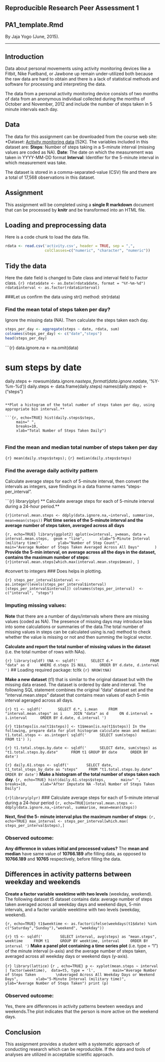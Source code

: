 Reproducible Research Peer Assessment 1
---------------------------------------
PA1_template.Rmd
--------------------------------------
By Jaja Yogo (June, 2015).

---------------------------------------

## Introduction
Data about personal movements using activity monitoring devices like a Fitbit, Nike Fuelband, or Jawbone up remain under-utilized both because the raw data are hard to obtain and there is a lack of statistical methods and software for processing and interpreting the data.

The data from a personal activity monitoring device consists of two months of data from an anonymous individual collected during the months of October and November, 2012 and include the number of steps taken in 5 minute intervals each day.

## Data
The data for this assignment can be downloaded from the course web site:
*Dataset: [Activity monitoring data](https://d396qusza40orc.cloudfront.net/repdata%2Fdata%2Factivity.zip) [52K].
The variables included in this dataset are:
**Steps**: Number of steps taking in a 5-minute interval (missing values are coded as NA).
**Date**: The date on which the measurement was taken in YYYY-MM-DD format
**Interval**: Identifier for the 5-minute interval in which measurement was take.

The dataset is stored in a comma-separated-value (CSV) file and there are a total of 17,568 observations in this dataset.

## Assignment
This assignment will be completed using a **single R markdown** document that can be processed by **knitr** and be transformed into an HTML file.  

## Loading and preprocessing data
Here is a code chunk to load the data file.

```r
rdata <- read.csv('activity.csv', header = TRUE, sep = ",",
                  colClasses=c("numeric", "character", "numeric")) 
```
## Tidy the data
Here the date field is changed to Date class and interval field to Factor class.
```{r} rdata$date <- as.Date(rdata$date, format = "%Y-%m-%d")
rdata$interval <- as.factor(rdata$interval)
```

###Let us confirm the data using 
str() method:
str(rdata) 

### Find the mean total of steps taken per day?
Ignore the missing data (NA). 
Then calculate the steps taken each day.

```r
steps_per_day <- aggregate(steps ~ date, rdata, sum)
colnames(steps_per_day) <- c("date","steps")
head(steps_per_day)
```
```{r} data.ignore.na <- na.omit(data) 

# sum steps by date
daily.steps <- rowsum(data.ignore.na$steps, format(data.ignore.na$date,
'%Y-%m-%d')) 
daily.steps <- data.frame(daily.steps) 
names(daily.steps) <- ("steps") 
```

**Plot a histogram of the total number of steps taken per day, using appropriate bin interval.**

```{r, echo=TRUE} hist(daily.steps$steps, 
     main=" ",
     breaks=10,
     xlab="Total Number of Steps Taken Daily")
 
```

### Find the mean and median total number of steps taken per day
```{r} mean(daily.steps$steps); 
```
```{r} median(daily.steps$steps) 
```

### Find the average daily activity pattern
Calculate average steps for each of 5-minute interval, then convert the intervals as integers, save fiindings in a data franme names "steps-per_interval". 

```{r} library(plyr)
** Calculate average steps for each of 5-minute interval during a 24-hour period.**

```{r}interval.mean.steps <- ddply(data.ignore.na,~interval, summarise, mean=mean(steps))
```
**Plot time series of the 5-minute interval and the average number of steps taken, averaged across all days**

```{r, echo=TRUE} library(ggplot2)
qplot(x=interval, y=mean, data = interval.mean.steps,  geom = "line",
      xlab="5-Minute Interval (military time)",
      ylab="Number of Step Count",
      main="Average Number of Steps Taken Averaged Across All Days"
      )
```
**Provide the 5-min interval, on average across all the days in the dataset, contains the maximum number of steps:**
```{r}interval.mean.steps[which.max(interval.mean.steps$mean), ]
```

#convert to integers
### Does helps in plotting.

```{r} steps_per_interval$interval <- 
        as.integer(levels(steps_per_interval$interval)
        [steps_per_interval$interval])
colnames(steps_per_interval) 
<- c("interval", "steps")
```

### Imputing missing values:
**Note** that there are a number of days/intervals where there are missing values (coded as NA). The presence of missing days may introduce bias into some calculations or summaries of the data.The total number of missing values in steps can be calculated using is.na() method to check whether the value is missing or not and then summing the logical vector.

**Calculate and report the total number of missing values in the dataset**
(i.e. the total number of rows with NAs).

```{r} library(sqldf)
tNA <- sqldf(' 
    SELECT d.*            
    FROM "data" as d
    WHERE d.steps IS NULL 
    ORDER BY d.date, d.interval ')
    ```
## Loading required package: tcltk
```{r} NROW(tNA) 
```

**Make a new dataset** (t1) that is similar to the original dataset but with the missing data erased. The dataset is ordered by date and interval. The following SQL statement combines the original “data” dataset set and the “interval.mean.steps” dataset that contains mean values of each 5-min interval ageraged across all days. 

```{r} t1 <- sqldf('  
    SELECT d.*, i.mean
    FROM "interval.mean.steps" as i
    JOIN "data" as d
    ON d.interval = i.interval 
    ORDER BY d.date, d.interval ')
    ```

```{r} t1$steps[is.na(t1$steps)] <- t1$mean[is.na(t1$steps)]
In the following, prepare data for plot histogram calculate mean and median:
t1.total.steps <- as.integer( sqldf(' 
    SELECT sum(steps)  
    FROM t1') );
    ```

```{r} t1.total.steps.by.date <- sqldf(' 
    SELECT date, sum(steps) as "t1.total.steps.by.date" 
    FROM t1 GROUP BY date 
    ORDER BY date')
    ``` 

```{r} daily.61.steps <- sqldf('   
    SELECT date, t1_total_steps_by_date as "steps"
    FROM "t1.total.steps.by.date"
    ORDER BY date') 
```
**Make a histogram of the total number of steps taken each day**.
```{r, echo=TRUE} hist(daily.61.steps$steps, 
     main=" ",
     breaks=10,
     xlab="After Imputate NA -Total Number of Steps Taken Daily")
```

```{r}library(plyr)
```
### Calculate average steps for each of 5-minute interval during a 24-hour period
```{r, echo=TRUE}interval.mean.steps <- ddply(data.ignore.na,~interval, summarise, mean=mean(steps))
```

**Next, find the 5- minute interval plus the maximum number of steps**:
```{r, echo+TRUE} max_interval <- steps_per_interval[which.max(  
        steps_per_interval$steps),]
```

### Observed outcome:
**Any difference in values initial and processed values?**
The **mean and median** have same value of **10766.189** afte filling data, as opposed to **10766.189** and **10765** respectively, before filling the data.

## Differences in activity patterns between weekday and weekends
**Create a factor variable weektime with two levels**
(weekday, weekend). The following dataset t5 dataset contains data: average number of steps taken averaged across all weekday days and weekend days, 5-min intervals, and a facter variable weektime with two levels (weekday, weekend).

```{r, echo=TRUE} t1$weektime <- as.factor(ifelse(weekdays(t1$date) %in% 
                c("Saturday","Sunday"),"weekend", "weekday"))
                ```

```{r} t5 <- sqldf('   
    SELECT interval, avg(steps) as "mean.steps", weektime
    FROM t1
    GROUP BY weektime, interval
    ORDER BY interval ')
```
**Make a panel plot containing a time series plot** (i.e. type = "l") of the minute interval (x-axis) and the average number of steps taken, averaged across all weekday days or weekend days (y-axis).

```{r} library(lattice)
```
``` {r , echo=TRUE} p <- xyplot(mean.steps ~ interval | factor(weektime), 
data=t5, type = 'l',
       main="Average Number of Steps Taken 
       \nAveraged Across All Weekday Days or Weekend Days",
       xlab="5-Minute Interval (military time)",
       ylab="Average Number of Steps Taken")
print (p) 
```

### Observed outcome:
Yes, there are differences in activity patterns bewteen weedays and weekends.The plot indicates that the person is more active on the weekend days.

## Conclusion
This assignment provides a student with a systematic approach of conducting research which can be reproducible. If the data and tools of analyses are utilized in acceptable scietific approach.
